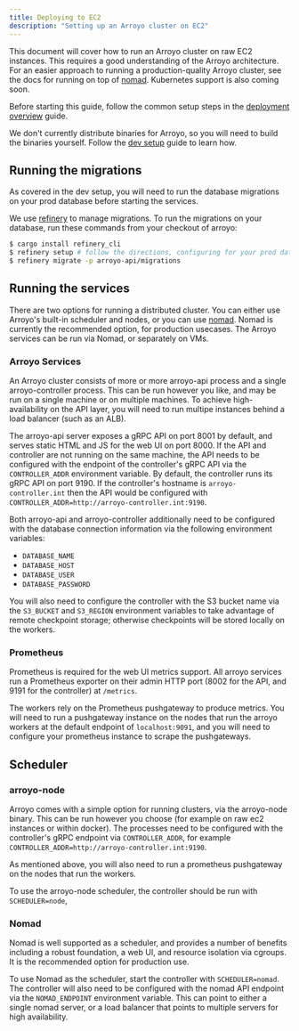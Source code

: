 ```yaml
---
title: Deploying to EC2
description: "Setting up an Arroyo cluster on EC2"
---
```


This document will cover how to run an Arroyo cluster on raw EC2 instances. This requires a good understanding of the
Arroyo architecture. For an easier approach to running a production-quality Arroyo cluster, see the docs for running
on top of [nomad](/deployment/nomad). Kubernetes support is also coming soon.

Before starting this guide, follow the common setup steps in the [deployment overview](/deployment/overview) guide.

We don't currently distribute binaries for Arroyo, so you will need to build the binaries yourself. Follow the
[dev setup](/developing/dev-setup) guide to learn how.

## Running the migrations

As covered in the dev setup, you will need to run the database migrations on your prod database before starting the
services.

We use [refinery](https://github.com/rust-db/refinery) to manage migrations. To run the migrations on your database,
run these commands from your checkout of arroyo:

```bash
$ cargo install refinery_cli
$ refinery setup # follow the directions, configuring for your prod database
$ refinery migrate -p arroyo-api/migrations
```

## Running the services

There are two options for running a distributed cluster. You can either use Arroyo's built-in scheduler and nodes, or
you can use [nomad](https://www.nomadproject.io/). Nomad is currently the recommended option, for production usecases.
The Arroyo services can be run via Nomad, or separately on VMs.

### Arroyo Services

An Arroyo cluster consists of more or more arroyo-api process and a single arroyo-controller process. This can be run
however you like, and may be run on a single machine or on multiple machines. To achieve high-availability on the API
layer, you will need to run multipe instances behind a load balancer (such as an ALB).

The arroyo-api server exposes a gRPC API on port 8001 by default, and serves static HTML and JS for the web UI on port
8000. If the API and controller are not running on the same machine, the API needs to be configured with the endpoint of
the controller's gRPC API via the `CONTROLLER_ADDR` environment variable. By default, the controller runs its gRPC API
on port 9190. If the controller's hostname is `arroyo-controller.int` then the API would be configured with
`CONTROLLER_ADDR=http://arroyo-controller.int:9190`.

Both arroyo-api and arroyo-controller additionally need to be configured with the database connection information via
the following environment variables:

- `DATABASE_NAME`
- `DATABASE_HOST`
- `DATABASE_USER`
- `DATABASE_PASSWORD`

You will also need to configure the controller with the S3 bucket name via the `S3_BUCKET` and `S3_REGION` environment
variables to take advantage of remote checkpoint storage; otherwise checkpoints will be stored locally on the workers.

### Prometheus

Prometheus is required for the web UI metrics support. All arroyo services run a Prometheus exporter on their admin HTTP
port (8002 for the API, and 9191 for the controller) at `/metrics`.

The workers rely on the Prometheus pushgateway to produce metrics. You will need to run a pushgateway instance on the
nodes that run the arroyo workers at the default endpoint of `localhost:9091`, and you will need to configure your
prometheus instance to scrape the pushgateways.

## Scheduler

### arroyo-node

Arroyo comes with a simple option for running clusters, via the arroyo-node binary. This can be run however you choose
(for example on raw ec2 instances or within docker). The processes need to be configured with the controller's gRPC
endpoint via `CONTROLLER_ADDR`, for example `CONTROLLER_ADDR=http://arroyo-controller.int:9190`.

As mentioned above, you will also need to run a prometheus pushgateway on the nodes that run the workers.

To use the arroyo-node scheduler, the controller should be run with `SCHEDULER=node`,

### Nomad

Nomad is well supported as a scheduler, and provides a number of benefits including a robust foundation, a web UI, and
resource isolation via cgroups. It is the recommended option for production use.

To use Nomad as the scheduler, start the controller with `SCHEDULER=nomad`. The controller will also need to be
configured with the nomad API endpoint via the `NOMAD_ENDPOINT` environment variable. This can point to either a single
nomad server, or a load balancer that points to multiple servers for high availability.
